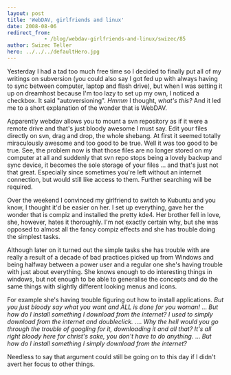 ```yaml
---
layout: post
title: 'WebDAV, girlfriends and linux'
date: 2008-08-06
redirect_from: 
            - /blog/webdav-girlfriends-and-linux/swizec/85
author: Swizec Teller
hero: ../../../defaultHero.jpg
---
```

Yesterday I had a tad too much free time so I decided to finally put all of my writings on subversion (you could also say I got fed up with always having to sync between computer, laptop and flash drive), but when I was setting it up on dreamhost because I'm too lazy to set up my own, I noticed a checkbox. It said "autoversioning". _Hmmm_ I thought, _what's this?_ And it led me to a short explanation of the wonder that is WebDAV.

Apparently webdav allows you to mount a svn repository as if it were a remote drive and that's just bloody awesome I must say. Edit your files directly on svn, drag and drop, the whole shebang. At first it seemed totally miraculously awesome and too good to be true. Well it was too good to be true. See, the problem now is that those files are no longer stored on my computer at all and suddenly that svn repo stops being a lovely backup and sync device, it becomes the sole storage of your files ... and that's just not that great. Especially since sometimes you're left without an internet connection, but would still like access to them. Further searching will be required.

Over the weekend I convinced my girlfriend to switch to Kubuntu and you know, I thought it'd be easier on her. I set up everything, gave her the wonder that is compiz and installed the pretty kde4. Her brother fell in love, she, however, hates it thoroughly. I'm not exactly certain why, but she was opposed to almost all the fancy compiz effects and she has trouble doing the simplest tasks.

Although later on it turned out the simple tasks she has trouble with are really a result of a decade of bad practices picked up from Windows and being halfway between a power user and a regular one she's having trouble with just about everything. She knows enough to do interesting things in windows, but not enough to be able to generalise the concepts and do the same things with slightly different looking menus and icons.

For example she's having trouble figuring out how to install applications. _But you just bloody say what you want and ALL is done for you woman!_ ... _But how do I install something I download from the internet? I used to simply download from the internet and doubleclick._ .... _Why the hell would you go through the trouble of googling for it, downloading it and all that? It's all right bloody here for christ's sake, you don't have to do anything._ ... _But how do I install something I simply download from the internet?_

Needless to say that argument could still be going on to this day if I didn't avert her focus to other things.